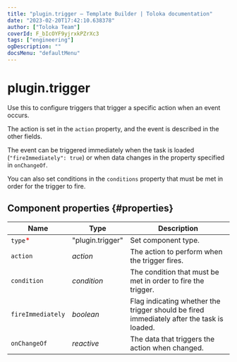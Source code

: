 ```yaml
---
title: "plugin.trigger — Template Builder | Toloka documentation"
date: "2023-02-20T17:42:10.638378"
author: ["Toloka Team"]
coverId: F_bIcOYF9yjrxkPZrXc3
tags: ["engineering"]
ogDescription: ""
docsMenu: "defaultMenu"
---
```



# plugin.trigger

Use this to configure triggers that trigger a specific action when an event occurs.

The action is set in the `action` property, and the event is described in the other fields.

The event can be triggered immediately when the task is loaded (`"fireImmediately": true`) or when data changes in the property specified in `onChangeOf`.

You can also set conditions in the `conditions` property that must be met in order for the trigger to fire.

## Component properties {#properties}

**Name** | **Type** | **Description**
----- | ----- | -----
`type`<span style="color: red">\*</span> | "plugin.trigger" | Set component type.
`action` | _action_ | The action to perform when the trigger fires.
`condition` | _condition_ | The condition that must be met in order to fire the trigger.
`fireImmediately` | _boolean_ | Flag indicating whether the trigger should be fired immediately after the task is loaded.
`onChangeOf` | _reactive_ | The data that triggers the action when changed.

<ContactSupport/>